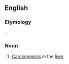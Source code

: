 ==English==

===Etymology===
{{prefix|hepato|carcinogenesis}}.

===Noun===
{{en-noun|-}}
#{{pathology}} [[carcinogenesis|Carcinogensis]] in the [[liver]].